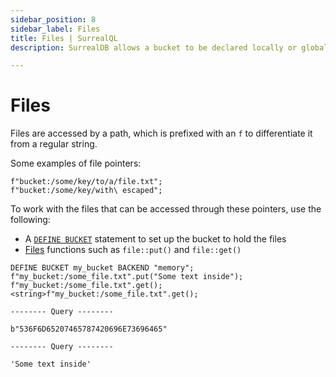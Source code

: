 ```yaml
---
sidebar_position: 8
sidebar_label: Files
title: Files | SurrealQL
description: SurrealDB allows a bucket to be declared locally or globally to work with files.

---
```



# Files

<Since v="v3.0.0-alpha.1" />

Files are accessed by a path, which is prefixed with an `f` to differentiate it from a regular string.

Some examples of file pointers:

```surql
f"bucket:/some/key/to/a/file.txt";
f"bucket:/some/key/with\ escaped";
```

To work with the files that can be accessed through these pointers, use the following:

* A [`DEFINE BUCKET`](/docs/surrealql/statements/define/table) statement to set up the bucket to hold the files
* [Files](/docs/surrealql/functions/database/file) functions such as `file::put()` and `file::get()`

```surql
DEFINE BUCKET my_bucket BACKEND "memory";
f"my_bucket:/some_file.txt".put("Some text inside");
f"my_bucket:/some_file.txt".get();
<string>f"my_bucket:/some_file.txt".get();
```

```surql title="Output"
-------- Query --------

b"536F6D65207465787420696E73696465"

-------- Query --------

'Some text inside'
```
